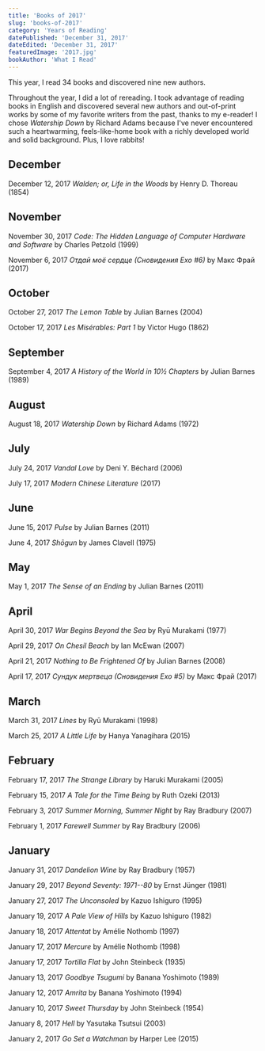 ```yaml
---
title: 'Books of 2017'
slug: 'books-of-2017'
category: 'Years of Reading'
datePublished: 'December 31, 2017'
dateEdited: 'December 31, 2017'
featuredImage: '2017.jpg'
bookAuthor: 'What I Read'
---
```


This year, I read 34 books and discovered nine new authors.

Throughout the year, I did a lot of rereading. I took advantage of reading books
in English and discovered several new authors and out-of-print works by some of
my favorite writers from the past, thanks to my e-reader! I chose _Watership
Down_ by Richard Adams because I've never encountered such a heartwarming,
feels-like-home book with a richly developed world and solid background. Plus, I
love rabbits!

## December

December 12, 2017 _Walden; or, Life in the Woods_ by Henry D. Thoreau (1854)

## November

November 30, 2017 _Code: The Hidden Language of Computer Hardware and Software_
by Charles Petzold (1999)

November 6, 2017 _Отдай моё сердце (Сновидения Ехо #6)_ by Макс Фрай (2017)

## October

October 27, 2017 _The Lemon Table_ by Julian Barnes (2004)

October 17, 2017 _Les Misérables: Part 1_ by Victor Hugo (1862)

## September

September 4, 2017 _A History of the World in 10½ Chapters_ by Julian Barnes
(1989)

## August

August 18, 2017 _Watership Down_ by Richard Adams (1972)

## July

July 24, 2017 _Vandal Love_ by Deni Y. Béchard (2006)

July 17, 2017 _Modern Chinese Literature_ (2017)

## June

June 15, 2017 _Pulse_ by Julian Barnes (2011)

June 4, 2017 _Shōgun_ by James Clavell (1975)

## May

May 1, 2017 _The Sense of an Ending_ by Julian Barnes (2011)

## April

April 30, 2017 _War Begins Beyond the Sea_ by Ryū Murakami (1977)

April 29, 2017 _On Chesil Beach_ by Ian McEwan (2007)

April 21, 2017 _Nothing to Be Frightened Of_ by Julian Barnes (2008)

April 17, 2017 _Сундук мертвеца (Сновидения Ехо #5)_ by Макс Фрай (2017)

## March

March 31, 2017 _Lines_ by Ryū Murakami (1998)

March 25, 2017 _A Little Life_ by Hanya Yanagihara (2015)

## February

February 17, 2017 _The Strange Library_ by Haruki Murakami (2005)

February 15, 2017 _A Tale for the Time Being_ by Ruth Ozeki (2013)

February 3, 2017 _Summer Morning, Summer Night_ by Ray Bradbury (2007)

February 1, 2017 _Farewell Summer_ by Ray Bradbury (2006)

## January

January 31, 2017 _Dandelion Wine_ by Ray Bradbury (1957)

January 29, 2017 _Beyond Seventy: 1971--80_ by Ernst Jünger (1981)

January 27, 2017 _The Unconsoled_ by Kazuo Ishiguro (1995)

January 19, 2017 _A Pale View of Hills_ by Kazuo Ishiguro (1982)

January 18, 2017 _Attentat_ by Amélie Nothomb (1997)

January 17, 2017 _Mercure_ by Amélie Nothomb (1998)

January 17, 2017 _Tortilla Flat_ by John Steinbeck (1935)

January 13, 2017 _Goodbye Tsugumi_ by Banana Yoshimoto (1989)

January 12, 2017 _Amrita_ by Banana Yoshimoto (1994)

January 10, 2017 _Sweet Thursday_ by John Steinbeck (1954)

January 8, 2017 _Hell_ by Yasutaka Tsutsui (2003)

January 2, 2017 _Go Set a Watchman_ by Harper Lee (2015)
